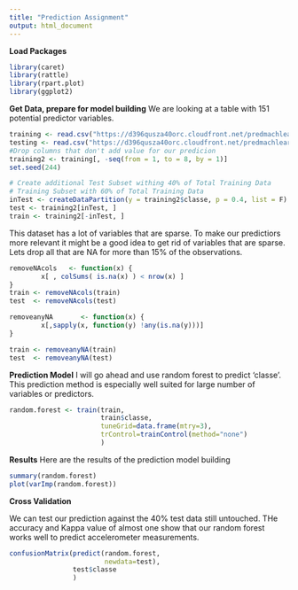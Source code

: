 ```yaml
---
title: "Prediction Assignment"
output: html_document
---
```

**Load Packages**
```r
library(caret)
library(rattle)
library(rpart.plot)
library(ggplot2)
```

**Get Data, prepare for model building**
We are looking at a table with 151 potential predictor variables. 
```r
training <- read.csv("https://d396qusza40orc.cloudfront.net/predmachlearn/pml-training.csv", na.strings=c("NA","#DIV/0!",""))
testing <- read.csv("https://d396qusza40orc.cloudfront.net/predmachlearn/pml-testing.csv", na.strings=c("NA","#DIV/0!",""))
#Drop columns that don't add value for our predicion
training2 <- training[, -seq(from = 1, to = 8, by = 1)]
set.seed(244)

# Create additional Test Subset withing 40% of Total Training Data
# Training Subset with 60% of Total Training Data
inTest <- createDataPartition(y = training2$classe, p = 0.4, list = F)
test <- training2[inTest, ]
train <- training2[-inTest, ]
```

This dataset has a lot of variables that are sparse. To make our predictiors  more relevant it might be a good idea to get rid of variables that are sparse. Lets drop all that are NA for more than 15% of the observations.

```r
removeNAcols   <- function(x) { 
        x[ , colSums( is.na(x) ) < nrow(x) ] 
}
train <- removeNAcols(train)
test  <- removeNAcols(test)

removeanyNA       <- function(x) {
        x[,sapply(x, function(y) !any(is.na(y)))] 
}

train <- removeanyNA(train)
test  <- removeanyNA(test)

```

**Prediction Model** 
I will go ahead and use random forest to predict 'classe'. This prediction method is especially well suited for large number of variables or predictors.

```r

random.forest <- train(train,
                       train$classe,
                       tuneGrid=data.frame(mtry=3),
                       trControl=trainControl(method="none")
                       )
```

**Results**
Here are the results of the prediction model building
```r
summary(random.forest)
plot(varImp(random.forest))
```

**Cross Validation**

We can test our prediction against the 40% test data still untouched. THe accuracy and Kappa value of almost one show that our random forest  works well to predict accelerometer measurements.
```r
confusionMatrix(predict(random.forest,
                        newdata=test),
                test$classe
                )
```


